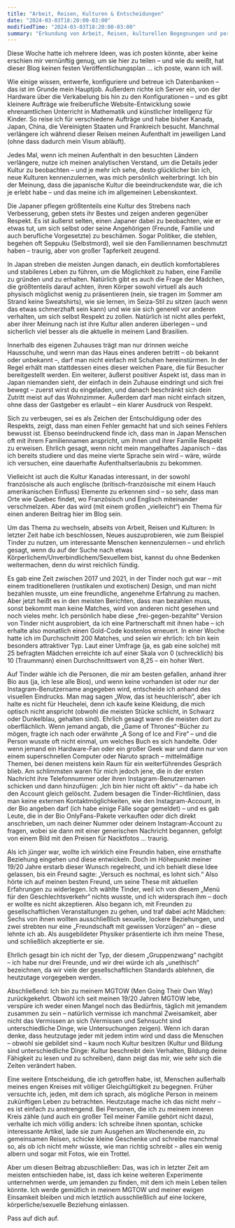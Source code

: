 ```yaml
---
title: "Arbeit, Reisen, Kulturen & Entscheidungen"
date: "2024-03-03T18:20:00-03:00"
modifiedTime: "2024-03-03T18:20:00-03:00"
summary: "Erkundung von Arbeit, Reisen, kulturellen Begegnungen und persönlichen Entscheidungen."
---
```


Diese Woche hatte ich mehrere Ideen, was ich posten könnte, aber keine erschien mir vernünftig genug, um sie hier zu teilen – und wie du weißt, hat dieser Blog keinen festen Veröffentlichungsplan … ich poste, wann ich will.

Wie einige wissen, entwerfe, konfiguriere und betreue ich Datenbanken – das ist im Grunde mein Hauptjob. Außerdem richte ich Server ein, von der Hardware über die Verkabelung bis hin zu den Konfigurationen – und es gibt kleinere Aufträge wie freiberufliche Website-Entwicklung sowie ehrenamtlichen Unterricht in Mathematik und künstlicher Intelligenz für Kinder. So reise ich für verschiedene Aufträge und habe bisher Kanada, Japan, China, die Vereinigten Staaten und Frankreich besucht. Manchmal verlängere ich während dieser Reisen meinen Aufenthalt im jeweiligen Land (ohne dass dadurch mein Visum abläuft).

Jedes Mal, wenn ich meinen Aufenthalt in den besuchten Ländern verlängere, nutze ich meinen analytischen Verstand, um die Details jeder Kultur zu beobachten – und je mehr ich sehe, desto glücklicher bin ich, neue Kulturen kennenzulernen, was mich persönlich weiterbringt. Ich bin der Meinung, dass die japanische Kultur die beeindruckendste war, die ich je erlebt habe – und das meine ich im allgemeinen Lebenskontext.

Die Japaner pflegen größtenteils eine Kultur des Strebens nach Verbesserung, geben stets ihr Bestes und zeigen anderen gegenüber Respekt. Es ist äußerst selten, einen Japaner dabei zu beobachten, wie er etwas tut, um sich selbst oder seine Angehörigen (Freunde, Familie und auch berufliche Vorgesetzte) zu beschämen. Sogar Politiker, die stehlen, begehen oft Seppuku (Selbstmord), weil sie den Familiennamen beschmutzt haben – traurig, aber von großer Tapferkeit zeugend.

In Japan streben die meisten Jungen danach, ein deutlich komfortableres und stabileres Leben zu führen, um die Möglichkeit zu haben, eine Familie zu gründen und zu erhalten. Natürlich gibt es auch die Frage der Mädchen, die größtenteils darauf achten, ihren Körper sowohl virtuell als auch physisch möglichst wenig zu präsentieren (nein, sie tragen im Sommer am Strand keine Sweatshirts), wie sie lernen, im Seiza-Stil zu sitzen (auch wenn das etwas schmerzhaft sein kann) und wie sie sich generell vor anderen verhalten, um sich selbst Respekt zu zollen. Natürlich ist nicht alles perfekt, aber ihrer Meinung nach ist ihre Kultur allen anderen überlegen – und sicherlich viel besser als die aktuelle in meinem Land Brasilien.

Innerhalb des eigenen Zuhauses trägt man nur drinnen weiche Hausschuhe, und wenn man das Haus eines anderen betritt – ob bekannt oder unbekannt –, darf man nicht einfach mit Schuhen hereinstürmen. In der Regel erhält man stattdessen eines dieser weichen Paare, die für Besucher bereitgestellt werden. Ein weiterer, äußerst positiver Aspekt ist, dass man in Japan niemanden sieht, der einfach in dein Zuhause eindringt und sich frei bewegt – zuerst wirst du eingeladen, und danach beschränkt sich dein Zutritt meist auf das Wohnzimmer. Außerdem darf man nicht einfach sitzen, ohne dass der Gastgeber es erlaubt – ein klarer Ausdruck von Respekt.

Sich zu verbeugen, sei es als Zeichen der Entschuldigung oder des Respekts, zeigt, dass man einen Fehler gemacht hat und sich seines Fehlers bewusst ist. Ebenso beeindruckend finde ich, dass man in Japan Menschen oft mit ihrem Familiennamen anspricht, um ihnen und ihrer Familie Respekt zu erweisen. Ehrlich gesagt, wenn nicht mein mangelhaftes Japanisch – das ich bereits studiere und das meine vierte Sprache sein wird – wäre, würde ich versuchen, eine dauerhafte Aufenthaltserlaubnis zu bekommen.

Vielleicht ist auch die Kultur Kanadas interessant, in der sowohl französische als auch englische (britisch-französische mit einem Hauch amerikanischen Einfluss) Elemente zu erkennen sind – so sehr, dass man Orte wie Quebec findet, wo Französisch und Englisch miteinander verschmelzen. Aber das wird (mit einem großen „vielleicht“) ein Thema für einen anderen Beitrag hier im Blog sein.

Um das Thema zu wechseln, abseits von Arbeit, Reisen und Kulturen: In letzter Zeit habe ich beschlossen, Neues auszuprobieren, wie zum Beispiel Tinder zu nutzen, um interessante Menschen kennenzulernen – und ehrlich gesagt, wenn du auf der Suche nach etwas Körperlichem/Unverbindlichem/Sexuellem bist, kannst du ohne Bedenken weitermachen, denn du wirst reichlich fündig.

Es gab eine Zeit zwischen 2017 und 2021, in der Tinder noch gut war – mit einem traditionelleren (rustikalen und exotischen) Design, und man nicht bezahlen musste, um eine freundliche, angenehme Erfahrung zu machen. Aber jetzt heißt es in den meisten Berichten, dass man bezahlen muss, sonst bekommt man keine Matches, wird von anderen nicht gesehen und noch vieles mehr. Ich persönlich habe diese „frei-gegen-bezahlte“ Version von Tinder nicht ausprobiert, da ich eine Partnerschaft mit ihnen habe – ich erhalte also monatlich einen Gold-Code kostenlos erneuert. In einer Woche hatte ich im Durchschnitt 200 Matches, und seien wir ehrlich: Ich bin kein besonders attraktiver Typ. Laut einer Umfrage (ja, es gab eine solche) mit 25 befragten Mädchen erreichte ich auf einer Skala von 0 (schrecklich) bis 10 (Traummann) einen Durchschnittswert von 8,25 – ein hoher Wert.

Auf Tinder wähle ich die Personen, die mir am besten gefallen, anhand ihrer Bio aus (ja, ich lese alle Bios), und wenn keine vorhanden ist oder nur der Instagram-Benutzername angegeben wird, entscheide ich anhand des visuellen Eindrucks. Man mag sagen „Wow, das ist heuchlerisch“, aber ich halte es nicht für Heuchelei, denn ich kaufe keine Kleidung, die mich optisch nicht anspricht (obwohl die meisten Stücke schlicht, in Schwarz oder Dunkelblau, gehalten sind). Ehrlich gesagt waren die meisten dort zu oberflächlich. Wenn jemand angab, die „Game of Thrones“-Bücher zu mögen, fragte ich nach oder erwähnte „A Song of Ice and Fire“ – und die Person wusste oft nicht einmal, um welches Buch es sich handelte. Oder wenn jemand ein Hardware-Fan oder ein großer Geek war und dann nur von einem superschnellen Computer oder Naruto sprach – mittelmäßige Themen, bei denen meistens kein Raum für ein weiterführendes Gespräch blieb. Am schlimmsten waren für mich jedoch jene, die in der ersten Nachricht ihre Telefonnummer oder ihren Instagram-Benutzernamen schicken und dann hinzufügen: „Ich bin hier nicht oft aktiv“ – da habe ich den Account gleich gelöscht. Zudem besagen die Tinder-Richtlinien, dass man keine externen Kontaktmöglichkeiten, wie den Instagram-Account, in der Bio angeben darf (ich habe einige Fälle sogar gemeldet) – und es gab Leute, die in der Bio OnlyFans-Pakete verkauften oder dich direkt anschrieben, um nach deiner Nummer oder deinem Instagram-Account zu fragen, wobei sie dann mit einer generischen Nachricht begannen, gefolgt von einem Bild mit den Preisen für Nacktfotos … traurig.

Als ich jünger war, wollte ich wirklich eine Freundin haben, eine ernsthafte Beziehung eingehen und diese entwickeln. Doch im Höhepunkt meiner 19/20 Jahre erstarb dieser Wunsch regelrecht, und ich behielt diese Idee gelassen, bis ein Freund sagte: „Versuch es nochmal, es lohnt sich.“ Also hörte ich auf meinen besten Freund, um seine These mit aktuellen Erfahrungen zu widerlegen. Ich wählte Tinder, weil ich von diesem „Menü für den Geschlechtsverkehr“ nichts wusste, und ich widersprach ihm – doch er wollte es nicht akzeptieren. Also begann ich, mit Freunden zu gesellschaftlichen Veranstaltungen zu gehen, und traf dabei acht Mädchen: Sechs von ihnen wollten ausschließlich sexuelle, lockere Beziehungen, und zwei strebten nur eine „Freundschaft mit gewissen Vorzügen“ an – diese lehnte ich ab. Als ausgebildeter Physiker präsentierte ich ihm meine These, und schließlich akzeptierte er sie.

Ehrlich gesagt bin ich nicht der Typ, der diesem „Gruppenzwang“ nachgibt – ich habe nur drei Freunde, und wir drei würde ich als „unethisch“ bezeichnen, da wir viele der gesellschaftlichen Standards ablehnen, die heutzutage vorgegeben werden.

Abschließend: Ich bin zu meinem MGTOW (Men Going Their Own Way) zurückgekehrt. Obwohl ich seit meinen 19/20 Jahren MGTOW lebe, verspüre ich weder einen Mangel noch das Bedürfnis, täglich mit jemandem zusammen zu sein – natürlich vermisse ich manchmal Zweisamkeit, aber nicht das Vermissen an sich (Vermissen und Sehnsucht sind unterschiedliche Dinge, wie Untersuchungen zeigen). Wenn ich daran denke, dass heutzutage jeder mit jedem intim wird und dass die Menschen – obwohl sie gebildet sind – kaum noch Kultur besitzen (Kultur und Bildung sind unterschiedliche Dinge: Kultur beschreibt dein Verhalten, Bildung deine Fähigkeit zu lesen und zu schreiben), dann zeigt das mir, wie sehr sich die Zeiten verändert haben.

Eine weitere Entscheidung, die ich getroffen habe, ist, Menschen außerhalb meines engen Kreises mit völliger Gleichgültigkeit zu begegnen. Früher versuchte ich, jeden, mit dem ich sprach, als mögliche Person in meinem zukünftigen Leben zu betrachten. Heutzutage mache ich das nicht mehr – es ist einfach zu anstrengend. Bei Personen, die ich zu meinem inneren Kreis zähle (und auch ein großer Teil meiner Familie gehört nicht dazu), verhalte ich mich völlig anders: Ich schreibe ihnen spontan, schicke interessante Artikel, lade sie zum Ausgehen am Wochenende ein, zu gemeinsamen Reisen, schicke kleine Geschenke und schreibe manchmal so, als ob ich nicht mehr wüsste, wie man richtig schreibt – alles ein wenig albern und sogar mit Fotos, wie ein Trottel.

Aber um diesen Beitrag abzuschließen: Das, was ich in letzter Zeit am meisten entschieden habe, ist, dass ich keine weiteren Experimente unternehmen werde, um jemanden zu finden, mit dem ich mein Leben teilen könnte. Ich werde gemütlich in meinem MGTOW und meiner ewigen Einsamkeit bleiben und mich letztlich ausschließlich auf eine lockere, körperliche/sexuelle Beziehung einlassen.

Pass auf dich auf.
